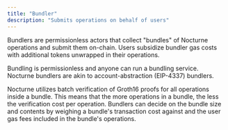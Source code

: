 ```yaml
---
title: "Bundler"
description: "Submits operations on behalf of users"
---
```


Bundlers are permissionless actors that collect "bundles" of Nocturne operations and submit them on-chain. Users subsidize bundler gas costs with additional tokens unwrapped in their operations.

Bundling is permissionless and anyone can run a bundling service. Nocturne bundlers are akin to account-abstraction (EIP-4337) bundlers.

Nocturne utilizes batch verification of Groth16 proofs for all operations inside a bundle. This means that the more operations in a bundle, the less the verification cost per operation. Bundlers can decide on the bundle size and contents by weighing a bundle's transaction cost against and the user gas fees included in the bundle's operations.
